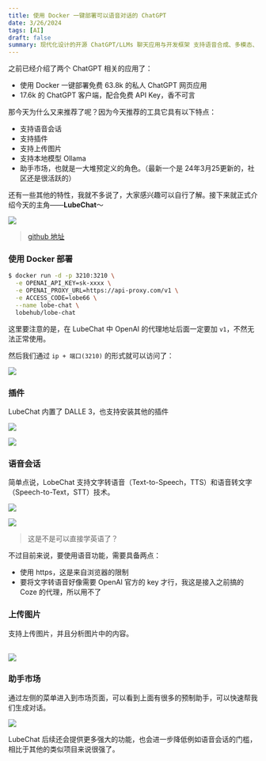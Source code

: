 ```yaml
---
title: 使用 Docker 一键部署可以语音对话的 ChatGPT
date: 3/26/2024
tags: [AI]
draft: false
summary: 现代化设计的开源 ChatGPT/LLMs 聊天应用与开发框架 支持语音合成、多模态、可扩展的（function call）插件系统 一键免费拥有你自己的 ChatGPT/Gemini/Claude/Ollama 应用
---
```


之前已经介绍了两个 ChatGPT 相关的应用了：

*   使用 Docker 一键部署免费 63.8k 的私人 ChatGPT 网页应用
*   17.6k 的 ChatGPT 客户端，配合免费 API Key，香不可言

那今天为什么又来推荐了呢？因为今天推荐的工具它具有以下特点：

*   支持语音会话
*   支持插件
*   支持上传图片
*   支持本地模型 Ollama
*   助手市场，也就是一大堆预定义的角色。（最新一个是 24年3月25更新的，社区还是很活跃的）

还有一些其他的特性，我就不多说了，大家感兴趣可以自行了解。接下来就正式介绍今天的主角——**LubeChat**～

![](https://note.ihsxu.com/api/imgs/1711380813093.webp)

> [github 地址](https://github.com/lobehub/lobe-chat)

### 使用 Docker 部署

```bash
$ docker run -d -p 3210:3210 \
  -e OPENAI_API_KEY=sk-xxxx \
  -e OPENAI_PROXY_URL=https://api-proxy.com/v1 \
  -e ACCESS_CODE=lobe66 \
  --name lobe-chat \
  lobehub/lobe-chat
```

这里要注意的是，在 LubeChat 中 OpenAI 的代理地址后面一定要加 `v1`，不然无法正常使用。

然后我们通过 `ip + 端口(3210)` 的形式就可以访问了：

![](https://note.ihsxu.com/api/imgs/1711381062040.webp)

### 插件

LubeChat 内置了 DALLE 3，也支持安装其他的插件

![](https://note.ihsxu.com/api/imgs/1711383891652.webp)

![](https://note.ihsxu.com/api/imgs/1711383992120.webp)

### 语音会话

简单点说，LobeChat 支持文字转语音（Text-to-Speech，TTS）和语音转文字（Speech-to-Text，STT）技术。

![](https://note.ihsxu.com/api/imgs/1711384199876.webp)

![](https://note.ihsxu.com/api/imgs/1711384643067.webp)

> 这是不是可以直接学英语了？

不过目前来说，要使用语音功能，需要具备两点：

*   使用 https，这是来自浏览器的限制
*   要将文字转语音好像需要 OpenAI 官方的 key 才行，我这是接入之前搞的 Coze 的代理，所以用不了

### 上传图片

支持上传图片，并且分析图片中的内容。

\
![](https://note.ihsxu.com/api/imgs/1711384913306.webp)

### 助手市场

通过左侧的菜单进入到市场页面，可以看到上面有很多的预制助手，可以快速帮我们生成对话。

![](https://note.ihsxu.com/api/imgs/1711385015718.webp)

LubeChat 后续还会提供更多强大的功能，也会进一步降低例如语音会话的门槛，相比于其他的类似项目来说很强了。

